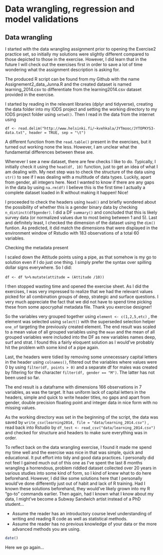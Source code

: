# Data wrangling, regression and model validations



## Data wrangling

I started with the data wrangling assignment prior to opening the Exercise2 practice set, so initially my solutions
were slightly different compared to those depicted to those in the exercise. However, I did learn that in the future I will check out the exercises first in order to save a lot of time wondering what the assignment description is asking for.

The produced R script can be found from my Github with the name Assignement2_data_Junna.R and the created dataset is named learning_2014.csv to differentiate from the learning2014.csv dataset provided in the exercise. 

I started by reading in the relevant libraries (dplyr and tidyverse), creating the data folder into my IODS project and setting the working directory to my IODS project folder using `setwd()`.  Then I read in the data from the internet using

`df <- read.delim("http://www.helsinki.fi/~kvehkala/JYTmooc/JYTOPKYS3-data.txt", header = TRUE, sep = "\t")`

A different function from the `read.table()` present in the exercises, but it turned out working none the less. However, 
I am unclear what the fundamental differences between these are. 

Whenever I see a new dataset, there are few checks I like to do. Typically, I initially check it using the `head(df, 10)` function, just to get an idea of what I am dealing with. My next step was to check the structure of the data using `str()` to see if I was dealing with a multitude of data types. Luckily, apart from gender, all integers here. Next I wanted to know if there are any gaps in the data by using `na.rm(df)` I believe this is the first time I actually a complete dataset loaded in R without making it happen! Nice!

I proceeded to check the headers using `head()` and briefly wondered about the possibility of whether this is a gender binary data by checking `n_distinct(df$gender)`. I did a DF `summary()` and concluded that this is likely survey data (or normalized values due to most being between 1 and 5).  Last and definitely least, I checked the dimension of the dataset using the `dim()` funtion. As predicted, it did match the dimensions that were displayed in the environment window of Rstudio with 183 observations of a total 60 variables.

Checking the metadata present 

I scaled down the Attitude points using a pipe, as that somehow is my go to solution even if I do just one thing. I simply prefer the syntax over spilling dollar signs everywhere. So I did: 

`df <- df %>%`
`mutate(attitude = (Attitude /10))`

I then stopped wasting time and opened the exercise sheet. As I did the exercises, I was very impressed to realize that we had the relevant values picked for all combination groups of deep, strategic and surface questions. I very much appreciate the fact that we did not have to spend time picking these from some apocryphal metadata file. Thank you exercise designer! 

So the variables very grouped together using `element <- c(1,2,5,etc)` , the element was selected using `select()` with the superseded selection helper `one_of` targeting the previously created element. The end result was scaled to a mean value of all grouped variables using the `mean` and the mean of all grouped variables were included into the DF as new variables names deep, surf and strat.  I found this a fairly eloquent solution as I would've probably hit the problem with some kind of a pipe again.

Last, the headers were tidied by removing some unnecessary capital letters in the header using `colnames()`, filtered out the variables where values were 0 by using `filter(df, points > 0)` and a separate df for males was created by filtering for the character `filter(df, gender == "M")`. The latter has not been used so far. 

The end result is a dataframe with dimensions 166 observations in 7 variables, as was the target. It has uniform lack of capital letters in the headers, simple and quick to write header titles, no gaps and apart from gender, double precision floating point and integer data in nice form with no missing values.

As the working directory was set in the beginning of the script, the data was saved by
`write_csv(learning2014, file = "data/learning_2014.csv")` , read back into Rstudio by `df_test <- read_csv("data/learning_2014.csv")` and checked for structure and headers to make sure everything was in order. 

To reflect back on the data wrangling exercise, I found it made me spend my time well and the exercise was nice in that was simple, quick and educational. It put effort into tidy and good data practices. I personally did not feel I gained much out of this one as I've spent the last 8 months wrangling a horrendous, problem riddled dataset collected over 20 years in various studies into some kind of form, so I kind of knew what to do here beforehand. However, I did like some solutions here that I personally would've done differently just out of habit and lack of R training.  Had I known these solutions beforehand, they would've likely grown into my R "go-to" commands earlier. Then again, had I known what I know about my data, I might've become a Subway Sandwich artist instead of a PhD student...


- Assume the reader has an introductory course level understanding of writing and reading R code as well as statistical methods.
- Assume the reader has no previous knowledge of your data or the more advanced methods you are using.

```r
date()
```

Here we go again...
